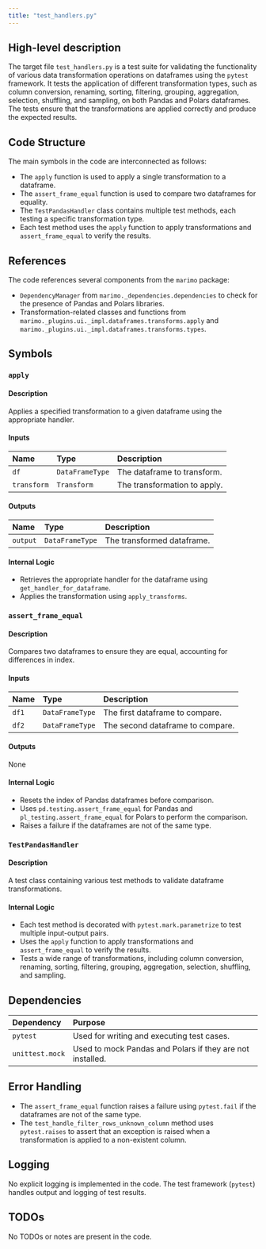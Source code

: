 ```yaml
---
title: "test_handlers.py"
---
```


## High-level description

The target file `test_handlers.py` is a test suite for validating the functionality of various data transformation operations on dataframes using the `pytest` framework. It tests the application of different transformation types, such as column conversion, renaming, sorting, filtering, grouping, aggregation, selection, shuffling, and sampling, on both Pandas and Polars dataframes. The tests ensure that the transformations are applied correctly and produce the expected results.

## Code Structure

The main symbols in the code are interconnected as follows:
- The `apply` function is used to apply a single transformation to a dataframe.
- The `assert_frame_equal` function is used to compare two dataframes for equality.
- The `TestPandasHandler` class contains multiple test methods, each testing a specific transformation type.
- Each test method uses the `apply` function to apply transformations and `assert_frame_equal` to verify the results.

## References

The code references several components from the `marimo` package:
- `DependencyManager` from `marimo._dependencies.dependencies` to check for the presence of Pandas and Polars libraries.
- Transformation-related classes and functions from `marimo._plugins.ui._impl.dataframes.transforms.apply` and `marimo._plugins.ui._impl.dataframes.transforms.types`.

## Symbols

### `apply`
#### Description
Applies a specified transformation to a given dataframe using the appropriate handler.

#### Inputs
| Name     | Type          | Description                        |
|:---------|:--------------|:-----------------------------------|
| `df`     | `DataFrameType` | The dataframe to transform.       |
| `transform` | `Transform` | The transformation to apply.       |

#### Outputs
| Name     | Type          | Description                        |
|:---------|:--------------|:-----------------------------------|
| `output` | `DataFrameType` | The transformed dataframe.        |

#### Internal Logic
- Retrieves the appropriate handler for the dataframe using `get_handler_for_dataframe`.
- Applies the transformation using `apply_transforms`.

### `assert_frame_equal`
#### Description
Compares two dataframes to ensure they are equal, accounting for differences in index.

#### Inputs
| Name  | Type          | Description                        |
|:------|:--------------|:-----------------------------------|
| `df1` | `DataFrameType` | The first dataframe to compare.   |
| `df2` | `DataFrameType` | The second dataframe to compare.  |

#### Outputs
None

#### Internal Logic
- Resets the index of Pandas dataframes before comparison.
- Uses `pd.testing.assert_frame_equal` for Pandas and `pl_testing.assert_frame_equal` for Polars to perform the comparison.
- Raises a failure if the dataframes are not of the same type.

### `TestPandasHandler`
#### Description
A test class containing various test methods to validate dataframe transformations.

#### Internal Logic
- Each test method is decorated with `pytest.mark.parametrize` to test multiple input-output pairs.
- Uses the `apply` function to apply transformations and `assert_frame_equal` to verify the results.
- Tests a wide range of transformations, including column conversion, renaming, sorting, filtering, grouping, aggregation, selection, shuffling, and sampling.

## Dependencies

| Dependency | Purpose                                      |
|:-----------|:---------------------------------------------|
| `pytest`   | Used for writing and executing test cases.   |
| `unittest.mock` | Used to mock Pandas and Polars if they are not installed. |

## Error Handling

- The `assert_frame_equal` function raises a failure using `pytest.fail` if the dataframes are not of the same type.
- The `test_handle_filter_rows_unknown_column` method uses `pytest.raises` to assert that an exception is raised when a transformation is applied to a non-existent column.

## Logging

No explicit logging is implemented in the code. The test framework (`pytest`) handles output and logging of test results.

## TODOs

No TODOs or notes are present in the code.